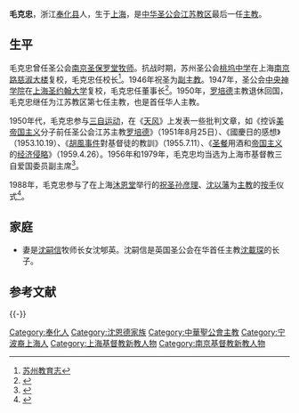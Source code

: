 '''毛克忠'''，浙江[[奉化县|奉化县]]人，生于[[上海|上海]]，是[[中华圣公会|中华圣公会]][[江苏教区|江苏教区]]最后一任[[主教|主教]]。

==生平==
毛克忠曾任圣公会[[南京圣保罗堂|南京圣保罗堂]][[牧师|牧师]]。抗战时期，苏州圣公会[[桃坞中学|桃坞中学]]在上海[[南京路|南京路]][[慈淑大楼|慈淑大楼]]复校，毛克忠任校长<ref>[http://www.dfzb.suzhou.gov.cn/zsbl/1606427.htm 苏州教育志]{{dead link|date=2018年3月 |bot=InternetArchiveBot |fix-attempted=yes }}</ref>。1946年祝圣为[[副主教|副主教]]。1947年，圣公会[[中央神学院|中央神学院]]在[[上海圣约翰大学|上海圣约翰大学]]复校，毛克忠任董事长<ref>{{Cite web |url=http://www.shtong.gov.cn/newsite/node2/node2245/node75195/node75204/node75305/node75319/userobject1ai92065.html |title=上海宗教志 |accessdate=2019-04-15 |archive-date=2015-04-02 |archive-url=https://web.archive.org/web/20150402160509/http://www.shtong.gov.cn/newsite/node2/node2245/node75195/node75204/node75305/node75319/userobject1ai92065.html |dead-url=no }}</ref>。1950年，[[罗培德|罗培德]]主教退休回国，毛克忠继任为江苏教区第七任主教，也是首任华人主教。

1950年代，毛克忠参与[[三自运动|三自运动]]，在《[[天风|天风]]》上发表一些批判文章，如《控诉[[美帝国主义|美帝国主义]]分子前任圣公会江苏主教[[罗培德|罗培德]]》（1951年8月25日）、《國慶日的感想》（1953.10.19）、《[[胡風事件|胡風事件]]對基督徒的教訓》（1955.7.11）、《[[圣餐|圣餐]]用酒和[[帝国主义|帝国主义]]的[[经济侵略|经济侵略]]》（1959.4.26）。1956年和1979年，毛克忠均当选为上海市基督教三自爱国委员副主席<ref>{{Cite web |url=http://www.shtong.gov.cn/newsite/node2/node2245/node75195/node75204/node75304/node75318/userobject1ai92059.html |title=上海宗教志 |accessdate=2019-04-15 |archive-date=2019-04-15 |archive-url=https://web.archive.org/web/20190415050757/http://www.shtong.gov.cn/Newsite/node2/node2245/node75195/node75204/node75304/node75318/userobject1ai92059.html |dead-url=no }}</ref>。

1988年，毛克忠参与了在上海[[沐恩堂|沐恩堂]]举行的[[祝圣|祝圣]][[孙彦理|孙彦理]]、[[沈以藩|沈以藩]]为[[主教|主教]]的[[按手|按手]]仪式<ref>{{Cite web |url=http://www.shtong.gov.cn/newsite/node2/node2245/node75195/node75204/node75304/node75318/userobject1ai92060.html |title=上海宗教志 |accessdate=2019-04-15 |archive-date=2016-03-04 |archive-url=https://web.archive.org/web/20160304211651/http://www.shtong.gov.cn/newsite/node2/node2245/node75195/node75204/node75304/node75318/userobject1ai92060.html |dead-url=no }}</ref>。

==家庭==
* 妻是[[沈嗣信|沈嗣信]]牧师长女沈郇英。沈嗣信是英国圣公会在华首任主教[[沈載琛|沈載琛]]的长子。

== 参考文献 ==
{{Reflist|2}}

{{-}}
{{中国圣公宗主教}}

{{DEFAULTSORT:Shen, Tzu Kao}}
[[Category:奉化人|Category:奉化人]]
[[Category:沈恩德家族|Category:沈恩德家族]]
[[Category:中華聖公會主教|Category:中華聖公會主教]]
[[Category:宁波裔上海人|Category:宁波裔上海人]]
[[Category:上海基督教新教人物|Category:上海基督教新教人物]]
[[Category:南京基督教新教人物|Category:南京基督教新教人物]]
